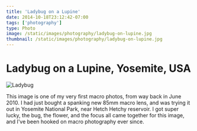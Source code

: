 ```yaml
---
title: 'Ladybug on a Lupine'
date: 2014-10-18T23:12:42-07:00
tags: ['photography']
type: Photo
image: /static/images/photography/ladybug-on-lupine.jpg
thumbnail: /static/images/photography/ladybug-on-lupine.jpg
---
```


# Ladybug on a Lupine, Yosemite, USA

![Ladybug](/static/images/photography/ladybug-on-lupine.jpg)

This image is one of my very first macro photos, from way back in June 2010. I had just bought a spanking new 85mm macro lens, and was trying it out in Yosemite National Park, near Hetch Hetchy reservoir. I got super lucky, the bug, the flower, and the focus all came together for this image, and I've been hooked on macro photography ever since.
